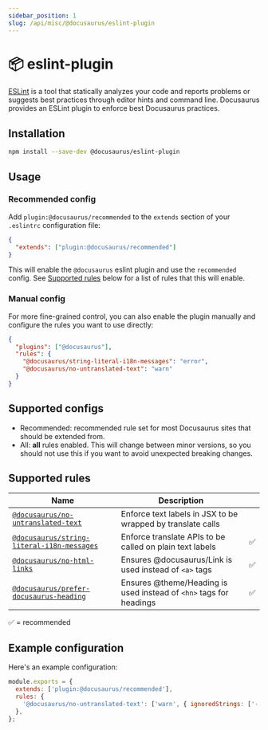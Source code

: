 ```yaml
---
sidebar_position: 1
slug: /api/misc/@docusaurus/eslint-plugin
---
```


# 📦 eslint-plugin

[ESLint](https://eslint.org/) is a tool that statically analyzes your code and reports problems or suggests best practices through editor hints and command line. Docusaurus provides an ESLint plugin to enforce best Docusaurus practices.

## Installation

```bash npm2yarn
npm install --save-dev @docusaurus/eslint-plugin
```

## Usage

### Recommended config

Add `plugin:@docusaurus/recommended` to the `extends` section of your `.eslintrc` configuration file:

```json title=".eslintrc"
{
  "extends": ["plugin:@docusaurus/recommended"]
}
```

This will enable the `@docusaurus` eslint plugin and use the `recommended` config. See [Supported rules](#supported-rules) below for a list of rules that this will enable.

### Manual config

For more fine-grained control, you can also enable the plugin manually and configure the rules you want to use directly:

```json title=".eslintrc"
{
  "plugins": ["@docusaurus"],
  "rules": {
    "@docusaurus/string-literal-i18n-messages": "error",
    "@docusaurus/no-untranslated-text": "warn"
  }
}
```

## Supported configs

- Recommended: recommended rule set for most Docusaurus sites that should be extended from.
- All: **all** rules enabled. This will change between minor versions, so you should not use this if you want to avoid unexpected breaking changes.

## Supported rules

| Name                                                                             | Description                                                        |     |
| -------------------------------------------------------------------------------- | ------------------------------------------------------------------ | --- |
| [`@docusaurus/no-untranslated-text`](/reference-docs/docusaurus/api/misc/eslint-plugin/no-untranslated-text.mdx)                 | Enforce text labels in JSX to be wrapped by translate calls        |     |
| [`@docusaurus/string-literal-i18n-messages`](/reference-docs/docusaurus/api/misc/eslint-plugin/string-literal-i18n-messages.mdx) | Enforce translate APIs to be called on plain text labels           | ✅  |
| [`@docusaurus/no-html-links`](/reference-docs/docusaurus/api/misc/eslint-plugin/no-html-links.mdx)                               | Ensures @docusaurus/Link is used instead of `<a>` tags             | ✅  |
| [`@docusaurus/prefer-docusaurus-heading`](/reference-docs/docusaurus/api/misc/eslint-plugin/prefer-docusaurus-heading.mdx)       | Ensures @theme/Heading is used instead of `<hn>` tags for headings | ✅  |

✅ = recommended

## Example configuration

Here's an example configuration:

```js title=".eslintrc.js"
module.exports = {
  extends: ['plugin:@docusaurus/recommended'],
  rules: {
    '@docusaurus/no-untranslated-text': ['warn', { ignoredStrings: ['·', '—', '×'] }],
  },
};
```
